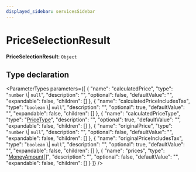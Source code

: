 ```yaml
---
displayed_sidebar: servicesSidebar
---
```



# PriceSelectionResult

 **PriceSelectionResult**: `Object`

## Type declaration

<ParameterTypes parameters={[
  {
    "name": "calculatedPrice",
    "type": "`number` \\| `null`",
    "description": "",
    "optional": false,
    "defaultValue": "",
    "expandable": false,
    "children": []
  },
  {
    "name": "calculatedPriceIncludesTax",
    "type": "`boolean` \\| `null`",
    "description": "",
    "optional": true,
    "defaultValue": "",
    "expandable": false,
    "children": []
  },
  {
    "name": "calculatedPriceType",
    "type": "[PriceType](../../modules/services.mdx#pricetype)",
    "description": "",
    "optional": true,
    "defaultValue": "",
    "expandable": false,
    "children": []
  },
  {
    "name": "originalPrice",
    "type": "`number` \\| `null`",
    "description": "",
    "optional": false,
    "defaultValue": "",
    "expandable": false,
    "children": []
  },
  {
    "name": "originalPriceIncludesTax",
    "type": "`boolean` \\| `null`",
    "description": "",
    "optional": true,
    "defaultValue": "",
    "expandable": false,
    "children": []
  },
  {
    "name": "prices",
    "type": "[MoneyAmount](../classes/services.MoneyAmount.mdx)[]",
    "description": "",
    "optional": false,
    "defaultValue": "",
    "expandable": false,
    "children": []
  }
]} />
